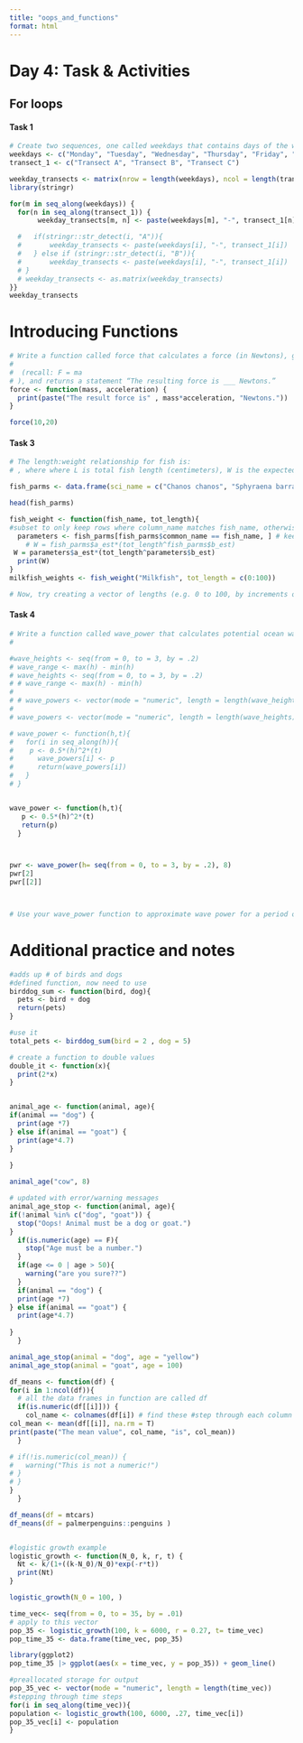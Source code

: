 ```yaml
---
title: "oops_and_functions"
format: html
---
```


# Day 4: Task & Activities

## For loops

#### Task 1

```r
# Create two sequences, one called weekdays that contains days of the week (“Monday”, “Tuesday”, “Wednesday”, etc.) and one called transects that contains the series of transect names “Transect A”, “Transect B,”Transect C”. Write a nested for loop that creates a matrix containing the following:
weekdays <- c("Monday", "Tuesday", "Wednesday", "Thursday", "Friday", "Saturday", "Sunday")
transect_1 <- c("Transect A", "Transect B", "Transect C") 

weekday_transects <- matrix(nrow = length(weekdays), ncol = length(transect_1))
library(stringr)

for(m in seq_along(weekdays)) {
  for(n in seq_along(transect_1)) {
       weekday_transects[m, n] <- paste(weekdays[m], "-", transect_1[n])

  #   if(stringr::str_detect(i, "A")){
  #       weekday_transects <- paste(weekdays[i], "-", transect_1[i])
  #   } else if (stringr::str_detect(i, "B")){
  #       weekday_transects <- paste(weekdays[i], "-", transect_1[i])
  # }
  # weekday_transects <- as.matrix(weekday_transects)
}}
weekday_transects


```

# Introducing Functions

```r
# Write a function called force that calculates a force (in Newtons), given inputs of mass (in kg) and acceleration (in m/s^2)
#  
#  (recall: F = ma
# ), and returns a statement “The resulting force is ___ Newtons.”
force <- function(mass, acceleration) {
  print(paste("The result force is" , mass*acceleration, "Newtons."))
}

force(10,20)

```

#### Task 3

```r
# The length:weight relationship for fish is: 
# , where where L is total fish length (centimeters), W is the expected fish weight (grams), and a and b are species-dependent parameter values (shown below for several fish from Peyton et al. 2016).

fish_parms <- data.frame(sci_name = c("Chanos chanos", "Sphyraena barracuda", "Caranx ignobilis"), common_name = c("Milkfish", "Great barracuda", "Giant trevally"), a_est = c(0.095,0.0181, 0.0353), b_est = c(2.52, 3.27,3.05))

head(fish_parms)

fish_weight <- function(fish_name, tot_length){
#subset to only keep rows where column_name matches fish_name, otherwise considers milkfish for all three (returns three calculations for other species)!
  parameters <- fish_parms[fish_parms$common_name == fish_name, ] # keep columns, but subset for rows that match argument
    # W = fish_parms$a_est*(tot_length^fish_parms$b_est)
 W = parameters$a_est*(tot_length^parameters$b_est)
  print(W)  
}
milkfish_weights <- fish_weight("Milkfish", tot_length = c(0:100))

# Now, try creating a vector of lengths (e.g. 0 to 100, by increments of 1) and ensuring that your function will calculate the fish weight over a range of lengths for the given species (try this for milkfish, storing the output weights as milkfish_weights.


```

#### Task 4

```r
# Write a function called wave_power that calculates potential ocean wave power given inputs of wave height and period.
# 

#wave_heights <- seq(from = 0, to = 3, by = .2)
# wave_range <- max(h) - min(h)
# wave_heights <- seq(from = 0, to = 3, by = .2)
# # wave_range <- max(h) - min(h)
# 
# # wave_powers <- vector(mode = "numeric", length = length(wave_heights))
# 
# wave_powers <- vector(mode = "numeric", length = length(wave_heights))

# wave_power <- function(h,t){
#   for(i in seq_along(h)){
#    p <- 0.5*(h)^2*(t)
#      wave_powers[i] <- p 
#      return(wave_powers[i])
#   }
# }


wave_power <- function(h,t){
   p <- 0.5*(h)^2*(t)
   return(p)
  }



pwr <- wave_power(h= seq(from = 0, to = 3, by = .2), 8)
pwr[2]
pwr[[2]]



# Use your wave_power function to approximate wave power for a period of 8 seconds, over a range of wave heights from 0 to 3 meters by increments of 0.2 meters.


```

# Additional practice and notes

```r
#adds up # of birds and dogs
#defined function, now need to use
birddog_sum <- function(bird, dog){
  pets <- bird + dog
  return(pets)
}

#use it
total_pets <- birddog_sum(bird = 2 , dog = 5)

# create a function to double values
double_it <- function(x){
  print(2*x)
}


animal_age <- function(animal, age){
if(animal == "dog") {
  print(age *7)
} else if(animal == "goat") {
  print(age*4.7)
}
  
}

animal_age("cow", 8)

# updated with error/warning messages
animal_age_stop <- function(animal, age){
if(!animal %in% c("dog", "goat")) {
  stop("Oops! Animal must be a dog or goat.")
}
  if(is.numeric(age) == F){
    stop("Age must be a number.")
  }
  if(age <= 0 | age > 50){
    warning("are you sure??")
  }
  if(animal == "dog") {
  print(age *7)
} else if(animal == "goat") {
  print(age*4.7)
    
} 
  }

animal_age_stop(animal = "dog", age = "yellow")
animal_age_stop(animal = "goat", age = 100)

df_means <- function(df) {
for(i in 1:ncol(df)){
  # all the data frames in function are called df
  if(is.numeric(df[[i]])) {
    col_name <- colnames(df[i]) # find these #step through each column
col_mean <- mean(df[[i]], na.rm = T)
print(paste("The mean value", col_name, "is", col_mean))
  }

# if(!is.numeric(col_mean)) {
#   warning("This is not a numeric!")
# }
# }
}
  }

df_means(df = mtcars)
df_means(df = palmerpenguins::penguins )


#logistic growth example
logistic_growth <- function(N_0, k, r, t) {
  Nt <- k/(1+((k-N_0)/N_0)*exp(-r*t))
  print(Nt)
}

logistic_growth(N_0 = 100, )

time_vec<- seq(from = 0, to = 35, by = .01)
# apply to this vector
pop_35 <- logistic_growth(100, k = 6000, r = 0.27, t= time_vec)
pop_time_35 <- data.frame(time_vec, pop_35)

library(ggplot2)
pop_time_35 |> ggplot(aes(x = time_vec, y = pop_35)) + geom_line()

#preallocated storage for output
pop_35_vec <- vector(mode = "numeric", length = length(time_vec))
#stepping through time steps
for(i in seq_along(time_vec)){
population <- logistic_growth(100, 6000, .27, time_vec[i])
pop_35_vec[i] <- population
}



```
